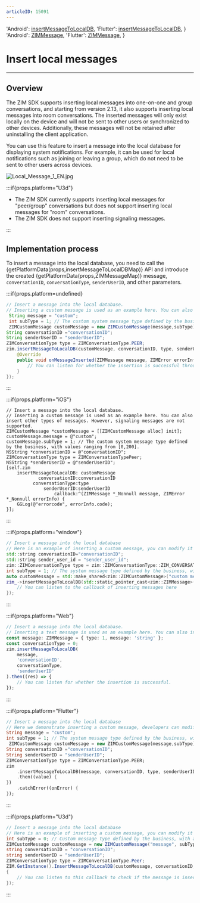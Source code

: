 ```yaml
---
articleID: 15091
---
```



  'Android': <a href='@insertMessageToLocalDB' target='_blank'>insertMessageToLocalDB</a>,
  'Flutter': <a href='https://pub.dev/documentation/zego_zim/latest/zego_zim/ZIM/insertMessageToLocalDB.html' target='_blank'>insertMessageToLocalDB</a>,
}
  'Android': <a href='@-ZIMMessage' target='_blank'>ZIMMessage</a>,
  'Flutter': <a href='https://pub.dev/documentation/zego_zim/latest/zego_zim/ZIMMessage-class.html' target='_blank'>ZIMMessage</a>,
}

# Insert local messages
- - -
## Overview
The ZIM SDK supports inserting local messages into one-on-one and group conversations, and starting from version 2.13, it also supports inserting local messages into room conversations. The inserted messages will only exist locally on the device and will not be sent to other users or synchronized to other devices. Additionally, these messages will not be retained after uninstalling the client application.

You can use this feature to insert a message into the local database for displaying system notifications. For example, it can be used for local notifications such as joining or leaving a group, which do not need to be sent to other users across devices.

<Frame width="auto" height="auto">
  <img src="https://media-resource.spreading.io/docuo/workspace564/27e54a759d23575969552654cb45bf89/e9cab7c485.jpg" alt="Local_Message_1_EN.jpg"/>
</Frame>

:::if{props.platform="U3d"}
<Warning title="Warning">

- The ZIM SDK currently supports inserting local messages for "peer/group" conversations but does not support inserting local messages for "room" conversations.
- The ZIM SDK does not support inserting signaling messages.
</Warning>
:::

## Implementation process
To insert a message into the local database, you need to call the {getPlatformData(props,insertMessageToLocalDBMap)} API and introduce the created {getPlatformData(props,ZIMMessageMap)} message, `conversationID`, `conversationType`, `senderUserID`, and other parameters.

:::if{props.platform=undefined}
<CodeGroup>
```java title="Sample code"
// Insert a message into the local database.
// Inserting a custom message is used as an example here. You can also insert other types of messages. However, signaling messages are not supported.
 String message = "custom";
 int subType = 1; // The custom system message type defined by the business, with values ranging from [0,200].
 ZIMCustomMessage customMessage = new ZIMCustomMessage(message,subType);
String conversationID ="conversationID";
String senderUserID = "senderUserID";
ZIMConversationType type = ZIMConversationType.PEER;
zim.insertMessageToLocalDB(customMessage, conversationID, type, senderUserID, new ZIMMessageInsertedCallback() {
    @Override
    public void onMessageInserted(ZIMMessage message, ZIMError errorInfo) {
        // You can listen for whether the insertion is successful through this callback.
    }
});
```
</CodeGroup>

:::

:::if{props.platform="iOS"}
<CodeGroup>
```objc title="Sample code"
// Insert a message into the local database.
// Inserting a custom message is used as an example here. You can also insert other types of messages. However, signaling messages are not supported.
ZIMCustomMessage *customMessage = [[ZIMCustomMessage alloc] init];
customMessage.message = @"custom";
customMessage.subType = 1; // The custom system message type defined by the business, with values ranging from [0,200].
NSString *conversationID = @"conversationID";
ZIMConversationType type = ZIMConversationTypePeer;
NSString *senderUserID = @"senderUserID";
[self.zim
    insertMessageToLocalDB: customMessage
            conversationID:conversationID
          conversationType:type
              senderUserID:senderUserID
                  callback:^(ZIMMessage *_Nonnull message, ZIMError *_Nonnull errorInfo) {
    GGLog(@"errorcode", errorInfo.code);
}];
```
</CodeGroup>

:::

:::if{props.platform="window"}
<CodeGroup>
```cpp title="Sample code"
// Insert a message into the local database
// Here is an example of inserting a custom message, you can modify it to insert other types of messages, signaling messages are not supported.
std::string conversationID="conversationID";
std::string sender_user_id = "sender_user_id";
zim::ZIMConversationType type = zim::ZIMConversationType::ZIM_CONVERSATION_TYPE_PEER;
int subType = 1; // The system message type defined by the business, with values ranging from [0, 200]
auto customMessage = std::make_shared<zim::ZIMCustomMessage>("custom message", subType);
zim_->insertMessageToLocalDB(std::static_pointer_cast<zim::ZIMMessage>(customMessage), conversationID, type, sender_user_id, [=](const std::shared_ptr<zim::ZIMMessage> &message, const zim::ZIMError &errorInfo) { 
    // You can listen to the callback of inserting messages here
});
```
</CodeGroup>
:::

:::if{props.platform="Web"}
<CodeGroup>
```typescript title="Sample code"
// Insert a message into the local database.
// Inserting a text message is used as an example here. You can also insert other types of messages. However, signaling messages are not supported.
const message: ZIMMessage = { type: 1, message: 'string' };
const conversationType = 0;
zim.insertMessageToLocalDB(
    message,
    'conversationID',
    conversationType,
    'senderUserID'
).then((res) => {
    // You can listen for whether the insertion is successful.
});
```
</CodeGroup>
:::

:::if{props.platform="Flutter"}
<CodeGroup>
```dart title="Sample code"
// Insert a message into the local database
// Here we demonstrate inserting a custom message, developers can modify it to insert other types of messages, signaling messages are not supported.
String message = "custom";
int subType = 1; // The system message type defined by the business, with values ranging from [0, 200]
 ZIMCustomMessage customMessage = new ZIMCustomMessage(message,subType);
String conversationID ="conversationID";
String senderUserID = "senderUserID";
ZIMConversationType type = ZIMConversationType.PEER;
zim
    .insertMessageToLocalDB(message, conversationID, type, senderUserID)
    .then((value) {
})
    .catchError((onError) {
});
```

</CodeGroup>
:::

:::if{props.platform="U3d"}
<CodeGroup>
```c# title="Sample code"
// Insert a message into the local database
// Here is an example of inserting a custom message, you can modify it to insert other types of messages (signaling messages are not supported).
int subType = 0; // Custom message type defined by the business, with a value between 0 and 200
ZIMCustomMessage customMessage = new ZIMCustomMessage("message", subType);
string conversationID = "conversationID";
string senderUserID = "senderUserID";
ZIMConversationType type = ZIMConversationType.Peer;
ZIM.GetInstance().InsertMessageToLocalDB(customMessage, conversationID, type, senderUserID, (ZIMMessage message, ZIMError errorInfo) => 
{
    // You can listen to this callback to check if the message is inserted successfully
});
```

</CodeGroup>
:::